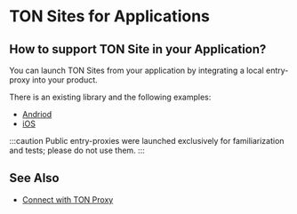 # TON Sites for Applications

## How to support TON Site in your Application?

You can launch TON Sites from your application by integrating a local entry-proxy into your product.

There is an existing library and the following examples:

* [Andriod](https://github.com/andreypfau/tonutils-proxy-android-example)
* [iOS](https://github.com/ton-blockchain/ton-proxy-swift)

:::caution
Public entry-proxies were launched exclusively for familiarization and tests; please do not use them.
:::

## See Also

* [Connect with TON Proxy](/participate/web3/setting-proxy)